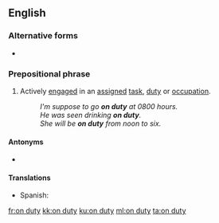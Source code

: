 {{also|on-duty}}
==English==

===Alternative forms===
* {{l|en|on-duty}}

===Prepositional phrase===
{{head|en|prepositional phrase}}

# Actively [[engage]]d in an [[assigned]] [[task]], [[duty]] or [[occupation]].
#: ''I'm suppose to go '''on duty''' at 0800 hours.''
#: ''He was seen drinking '''on duty'''.''
#: ''She will be '''on duty''' from noon to six.''

====Antonyms====
* {{l|en|off duty}}

====Translations====
{{trans-top|actively engaged...}}
* Spanish: {{t|es|de guardia}}
{{trans-mid}}
{{trans-bottom}}

[[fr:on duty]]
[[kk:on duty]]
[[ku:on duty]]
[[ml:on duty]]
[[ta:on duty]]